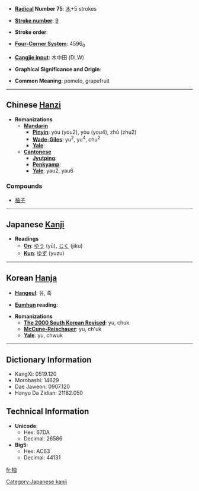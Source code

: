 * '''[[Wiktionary:Chinese radical index| Radical]] Number 75''': [[Wiktionary:Chinese radical index 木|木]]+5 strokes

* '''[[Wiktionary:Chinese total strokes index|Stroke number]]''': [[Wiktionary:Chinese total strokes index 9|9]]

* '''Stroke order''': 

* '''[[Wiktionary:Chinese four corner index|Four-Corner System]]''': 4596<sub>0</sub>

* '''[[Wiktionary:Chinese Cangjie index|Cangjie input]]''': 木中田 (DLW)

* '''Graphical Significance and Origin''': 

* '''Common Meaning''': pomelo, grapefruit

----

== Chinese [[Hanzi]] ==

* '''Romanizations'''
** '''[[Mandarin]]'''
*** '''[[Pinyin]]''': yóu (you2), yòu (you4), zhú (zhu2)
*** '''[[Wade-Giles]]''': yu<sup>2</sup>, yu<sup>4</sup>, chu<sup>2</sup>
*** '''[[Yale]]''': 
** '''[[Cantonese]]'''
*** '''[[Jyutping]]''':
*** '''[[Penkyamp]]''': 
*** '''[[Yale]]''': yau2, yau6

===Compounds===
*[[柚子]]


----

== Japanese [[Kanji]] ==

* '''Readings'''
** '''[[On]]''': [[ゆう]] (yū), [[じく]] (jiku)
** '''[[Kun]]''': [[ゆず]] (yuzu)
 

----

== Korean [[Hanja]] ==

* '''[[Hangeul]]''': 유, 축

* '''[[Eumhun]] reading''': 

* '''Romanizations'''
** '''[[The 2000 South Korean Revised Romanization|The 2000 South Korean Revised]]''': yu, chuk
** '''[[McCune-Reischauer]]''': yu, ch'uk
** '''[[Yale]]''': yu, chwuk

----

== Dictionary Information ==

* KangXi: 0519.120
* Morobashi: 14629
* Dae Jaweon: 0907.120
* Hanyu Da Zidian: 21182.050

== Technical Information ==

* '''Unicode''':
** Hex: 67DA
** Decimal: 26586
* '''Big5''':
** Hex: AC63
** Decimal: 44131

[[Category:Japanese kanji]]

[[fr:柚]]